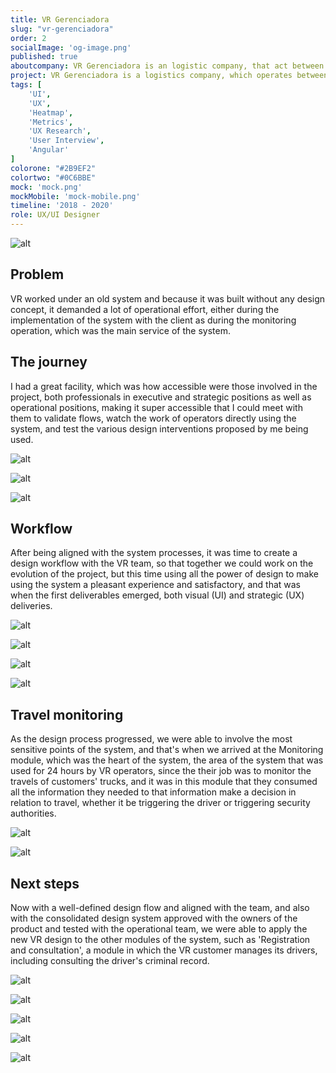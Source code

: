 ```yaml
---
title: VR Gerenciadora
slug: "vr-gerenciadora"
order: 2
socialImage: 'og-image.png'
published: true
aboutcompany: VR Gerenciadora is an logistic company, that act between a delivery company and an ensurance company.
project: VR Gerenciadora is a logistics company, which operates between a delivery company and an insurance company, ensuring that the trips made by the delivery company are in accordance with the insurer's rules.
tags: [
    'UI',
    'UX',
    'Heatmap',
    'Metrics',
    'UX Research',
    'User Interview',
    'Angular'
]
colorone: "#2B9EF2"
colortwo: "#0C6BBE"
mock: 'mock.png'
mockMobile: 'mock-mobile.png'
timeline: '2018 - 2020'
role: UX/UI Designer
---
```

![alt](delivery-truck.jpg)

## Problem

<p class="text">VR worked under an old system and because it was built without any design concept, it demanded a lot of operational effort, either during the implementation of the system with the client
as during the monitoring operation, which was the main service of the system.</p>

## The journey

<p class="text">I had a great facility, which was how accessible were those involved in the project, both professionals in executive and strategic positions as well as operational positions,
making it super accessible that I could meet with them to validate flows, watch the work of operators directly using the system,
and test the various design interventions proposed by me being used.</p>

![alt](whiteboard3.jpg)

<div class="gallery">

![alt](whiteboard1.jpg)

![alt](whiteboard2.jpg)

</div>

## Workflow

<p class="text">After being aligned with the system processes, it was time to create a design workflow with the VR team, so that together
we could work on the evolution of the project, but this time using all the power of design to make using the system a pleasant experience
and satisfactory, and that was when the first deliverables emerged, both visual (UI) and strategic (UX) deliveries.</p>

<div class="gallery">

![alt](sistema3.png)

![alt](sistema4.png)

</div>

<div class="gallery">

![alt](sistema1.png)

![alt](sistema2.png)

</div>

## Travel monitoring

<p class="text">As the design process progressed, we were able to involve the most sensitive points of the system, and that's when we arrived at the
Monitoring module, which was the heart of the system, the area of the system that was used for 24 hours by VR operators, since the
their job was to monitor the travels of customers' trucks, and it was in this module that they consumed all the information they needed to
that information make a decision in relation to travel, whether it be triggering the driver or triggering security authorities.</p>

<div class="gallery">

![alt](monitoramento1.png)

![alt](monitoramento2.png)

</div>

## Next steps

<p class="text">Now with a well-defined design flow and aligned with the team, and also with the consolidated design system approved with the owners
of the product and tested with the operational team, we were able to apply the new VR design to the other modules of the system, such as 'Registration and consultation',
a module in which the VR customer manages its drivers, including consulting the driver's criminal record.</p>

<div class="gallery">

![alt](cadastro-e-consulta1.png)

![alt](cadastro-e-consulta2.png)

</div>

<div class="gallery">

![alt](cadastro-e-consulta3.png)

![alt](cadastro-e-consulta4.png)

![alt](cadastro-e-consulta5.png)

</div>